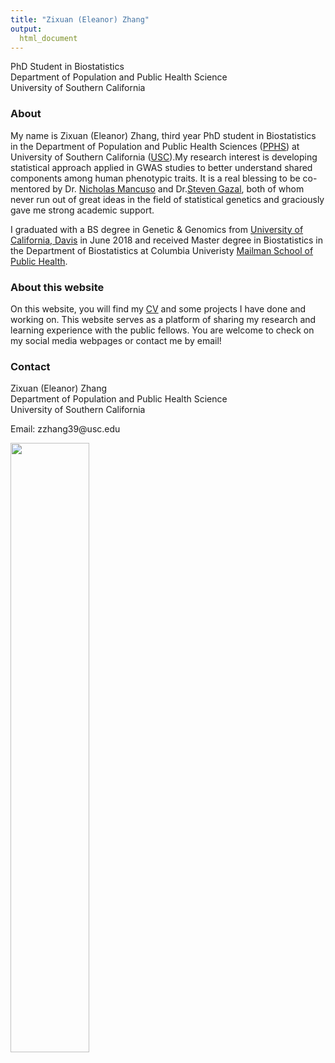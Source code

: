 ```yaml
---
title: "Zixuan (Eleanor) Zhang"
output:
  html_document
---
```


PhD Student in Biostatistics   
Department of Population and Public Health Science  
University of Southern California 

### About 

My name is Zixuan (Eleanor) Zhang, third year PhD student in Biostatistics in the Department of Population and Public Health Sciences ([PPHS](https://pphs.usc.edu/))  at University of Southern California ([USC](https://www.usc.edu/)).My research interest is developing statistical approach applied in GWAS studies to better understand shared components among human phenotypic traits. It is a real blessing to be co-mentored by Dr. [Nicholas Mancuso](https://www.mancusolab.com/lab-members) and Dr.[Steven Gazal](https://gazal-lab.org/lab-members), both of whom never run out of great ideas in the field of statistical genetics and graciously gave me strong academic support.

I graduated with a BS degree in Genetic & Genomics from [University of California, Davis](https://www.ucdavis.edu/) in June 2018 and received Master degree in Biostatistics in the Department of Biostatistics at Columbia Univeristy [Mailman School of Public Health](https://www.mailman.columbia.edu/). 

### About this website

On this website, you will find my [CV](resume_zzx.pdf) and some projects I have done and working on. This website serves as a platform of sharing my research and learning experience with the public fellows. You are welcome to check on my social media webpages or contact me by email!

### Contact

Zixuan (Eleanor) Zhang  
Department of Population and Public Health Science  
University of Southern California

Email: zzhang39@usc.edu  

<img src = "images/D7K_9718.jpg" width="50%" height="50%" align = "middle">
